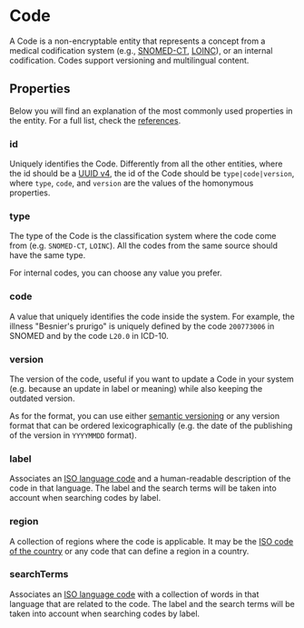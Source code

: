 # Code

A Code is a non-encryptable entity that represents a concept from a medical codification system (e.g., 
[SNOMED-CT](https://www.snomed.org/what-is-snomed-ct), [LOINC](https://loinc.org/)), or an internal codification. Codes 
support versioning and multilingual content. 

## Properties

Below you will find an explanation of the most commonly used properties in the entity. For a full list, check the 
[references](TODO).

### id
Uniquely identifies the Code. Differently from all the other entities, where the id should be a
[UUID v4](https://en.wikipedia.org/wiki/Universally_unique_identifier#Version_4_(random)), the id of the Code should be
`type|code|version`, where `type`, `code`, and `version` are the values of the homonymous properties.

### type 
The type of the Code is the classification system where the code come from (e.g. `SNOMED-CT`, `LOINC`). All the codes 
from the same source should have the same type. 

For internal codes, you can choose any value you prefer.

### code
A value that uniquely identifies the code inside the system. For example, the illness "Besnier's prurigo" is uniquely
defined by the code `200773006` in SNOMED and by the code `L20.0` in ICD-10.

### version
The version of the code, useful if you want to update a Code in your system (e.g. because an update in label or meaning)
while also keeping the outdated version.

As for the format, you can use either [semantic versioning](https://semver.org/) or any version format that can be 
ordered lexicographically (e.g. the date of the publishing of the version in `YYYYMMDD` format).

### label 
Associates an [ISO language code](https://en.wikipedia.org/wiki/List_of_ISO_639_language_codes) and a human-readable 
description of the code in that language. The label and the search terms will be taken into account when searching
codes by label.

### region
A collection of regions where the code is applicable. It may be the [ISO code of the country](https://en.wikipedia.org/wiki/List_of_ISO_3166_country_codes)
or any code that can define a region in a country.

### searchTerms
Associates an [ISO language code](https://en.wikipedia.org/wiki/List_of_ISO_639_language_codes) with a collection of
words in that language that are related to the code. The label and the search terms will be taken into account when searching
codes by label.
